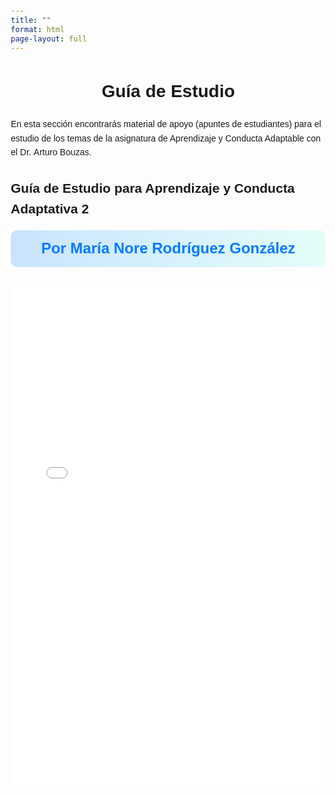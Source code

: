 ---
title: ""
format: html
page-layout: full
---
<div>
<center><h1>Guía de Estudio</h1></center>
<p>En esta sección encontrarás material de apoyo (apuntes de estudiantes) para el estudio de los temas de la asignatura de Aprendizaje y Conducta Adaptable con el Dr. Arturo Bouzas.</p>
</div>

<div>
<head>
    <meta charset="UTF-8">
    <meta name="viewport" content="width=device-width, initial-scale=1.0">
    <style>
        body {
            font-family: Arial, sans-serif;
            line-height: 1.6;
            margin: 20px;
            transition: background-color 0.3s, color 0.3s;
        }
        /* Estilo del encabezado de la tabla */
        th {
            background: linear-gradient(135deg, rgba(0, 123, 255, 0.2), rgba(0, 123, 255, 0.1));
            color: #007BFF;
            text-transform: uppercase;
            font-size: 14px;
            font-weight: bold;
            padding: 10px;
            border-bottom: 2px solid rgba(0, 123, 255, 0.5);
        }
        table {
            width: 100%;
            border-collapse: collapse;
            margin-top: 20px;
        }
        th, td {
            padding: 8px;
            text-align: center;
            border: 1px solid #ddd;
        }
        tbody tr:nth-child(odd) {
            background-color: rgba(0, 0, 0, 0.05); /* Sutilmente visible en cualquier fondo */
        }
        .author-name {
            font-size: 24px;
            font-weight: bold;
            text-align: center;
            color: #007BFF;
            margin-bottom: 10px;
            padding: 10px;
            background: linear-gradient(to right, rgba(0, 123, 255, 0.2), rgba(123, 255, 234, 0.2));
            border-radius: 10px;
        }
        iframe {
            width: 100%;
            height: 800px;
            border: none;
            margin-top: 20px;
        }
        .tag {
            display: inline-block;
            padding: 5px 10px;
            border: 1px solid #007BFF;
            border-radius: 15px;
            color: #007BFF;
            font-size: 12px;
        }
    </style>
</head>
<body>
    <!-- Visor embebido de PDF -->
    <h2>Guía de Estudio para Aprendizaje y Conducta Adaptativa 2</h2>
    <div class="author-name">Por María Nore Rodríguez González</div>
    <iframe src="guides/notes_aca_2.pdf" title="Visor de PDF"></iframe> 
</body>
</div>